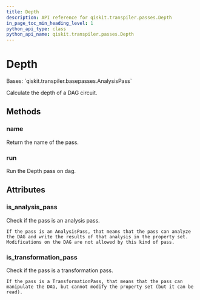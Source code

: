 ```yaml
---
title: Depth
description: API reference for qiskit.transpiler.passes.Depth
in_page_toc_min_heading_level: 1
python_api_type: class
python_api_name: qiskit.transpiler.passes.Depth
---
```


# Depth

<Class id="qiskit.transpiler.passes.Depth" isDedicatedPage={true} github="https://github.com/qiskit/qiskit/tree/stable/0.20/qiskit/transpiler/passes/analysis/depth.py" signature="Depth(*args, **kwargs)" modifiers="class">
  Bases: `qiskit.transpiler.basepasses.AnalysisPass`

  Calculate the depth of a DAG circuit.

  ## Methods

  ### name

  <Function id="qiskit.transpiler.passes.Depth.name" signature="Depth.name()">
    Return the name of the pass.
  </Function>

  ### run

  <Function id="qiskit.transpiler.passes.Depth.run" signature="Depth.run(dag)">
    Run the Depth pass on dag.
  </Function>

  ## Attributes

  ### is\_analysis\_pass

  <Attribute id="qiskit.transpiler.passes.Depth.is_analysis_pass">
    Check if the pass is an analysis pass.

    If the pass is an AnalysisPass, that means that the pass can analyze the DAG and write the results of that analysis in the property set. Modifications on the DAG are not allowed by this kind of pass.
  </Attribute>

  ### is\_transformation\_pass

  <Attribute id="qiskit.transpiler.passes.Depth.is_transformation_pass">
    Check if the pass is a transformation pass.

    If the pass is a TransformationPass, that means that the pass can manipulate the DAG, but cannot modify the property set (but it can be read).
  </Attribute>
</Class>

